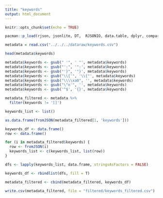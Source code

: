 ```yaml
---
title: "keywords"
output: html_document
---
```


```r
knitr::opts_chunk$set(echo = TRUE)
```

```r
pacman::p_load(rjson, jsonlite, DT,  RJSONIO, data.table, dplyr, compareDF)
```

```r
metadata = read.csv("../../../dataraw/keywords.csv")
```

```r
head(metadata$keywords)
```

```r
metadata$keywords <- gsub(" '", ' "', metadata$keywords)
metadata$keywords <- gsub("':", '":', metadata$keywords)
metadata$keywords <- gsub("'}", '"}', metadata$keywords)
metadata$keywords <- gsub("\\{'", '\\{"', metadata$keywords)
metadata$keywords <- gsub("\\\\xa0", '', metadata$keywords)
metadata$keywords <- gsub("\"n'", '', metadata$keywords)
metadata$keywords <- gsub('^$', '{}', metadata$keywords)
```

```r
metadata_filtered <- metadata %>% 
  filter(keywords != '[]')
```

```r
keywords_list <- list()

as.data.frame(fromJSON(metadata_filtered[1, 'keywords']))

keywords_df <- data.frame()
row <- data.frame()

for (i in metadata_filtered$keywords) {
  row <- fromJSON(i)
  keywords_list <- c(keywords_list, list(row))
}

dfs <- lapply(keywords_list, data.frame, stringsAsFactors = FALSE)

keywords_df <- rbindlist(dfs, fill = T)

metadata_filtered <- cbind(metadata_filtered, keywords_df)
```


```r
write.csv(metadata_filtered, file = "filtered/keywords_filtered.csv")
```

